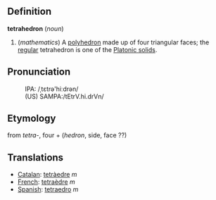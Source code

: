 ==Definition==

<b>tetrahedron</b> (<i>noun</i>)
# (<i>mathematics</i>) A [[polyhedron]] made up of four triangular faces; the [[regular]] tetrahedron is one of the [[platonic_solid|Platonic solid]]s.

==Pronunciation==
: IPA: /ˌtɛtrə'hiːdrən/
:(US) SAMPA:/tEtrV.hi.drVn/

==Etymology==

from <i>tetra-</i>, four + (<i>hedron</i>, side, face ??)

==Translations==
*[[Catalan]]: [[tetràedre]] ''m''
*[[French]]: [[tetraèdre]] ''m''
*[[Spanish]]: [[tetraedro]] ''m''